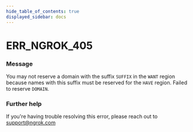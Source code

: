 ```yaml
---
hide_table_of_contents: true
displayed_sidebar: docs
---
```



# ERR_NGROK_405

### Message

You may not reserve a domain with the suffix `SUFFIX` in the `WANT` region because names with this suffix must be reserved for the `HAVE` region. Failed to reserve `DOMAIN`.

<ErrorDetails error="err_ngrok_405" />

### Further help

If you're having trouble resolving this error, please reach out to [support@ngrok.com](mailto:support@ngrok.com?subject=Help%20with%20ERR_NGROK_405)

